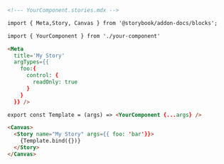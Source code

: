 ```md
<!--- YourComponent.stories.mdx -->

import { Meta,Story, Canvas } from '@storybook/addon-docs/blocks';

import { YourComponent } from './your-component'

<Meta
  title='My Story'
  argTypes={{
    foo:{
      control: {
        readOnly: true
      }
    }
  }} />

export const Template = (args) => <YourComponent {...args} />

<Canvas>
  <Story name="My Story" args={{ foo: 'bar'}}>
    {Template.bind({})}
  </Story>
</Canvas>
```
